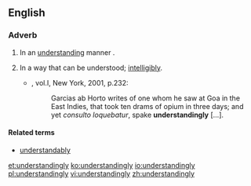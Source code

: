 ==English==

===Adverb===
{{en-adv}}

# In an [[understanding]] manner<!--other wording-->.
# {{label|en|obsolete}} In a way that can be understood; [[intelligibly]].
#* {{RQ:RBrtn AntmyMlncly}}, vol.I, New York, 2001, p.232:
#*: Garcias ab Horto writes of one whom he saw at Goa in the East Indies, that took ten drams of opium in three days; and yet ''consulto loquebatur'', spake '''understandingly'''&nbsp;[…].

====Related terms====
* [[understandably]]

[[et:understandingly]]
[[ko:understandingly]]
[[io:understandingly]]
[[pl:understandingly]]
[[vi:understandingly]]
[[zh:understandingly]]